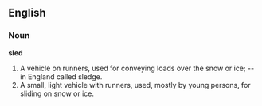 ==English==

===Noun===

'''sled'''

#A vehicle on runners, used for conveying loads over the snow or ice; -- in England called sledge.
#A small, light vehicle with runners, used, mostly by young persons, for sliding on snow or ice.